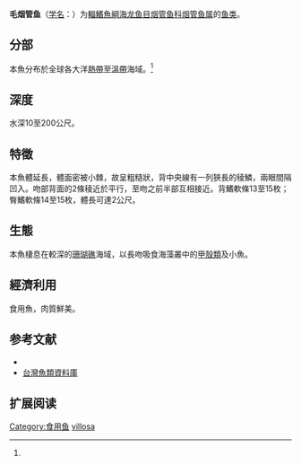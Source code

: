 {{Speciesbox 
| color = pink
| taxon = Fistularia villosa
| status = NE
| status_system = IUCN3.1
| authority =  Klunzinger, 1871<ref name='id6954'>{{cite web| url =http://www.bioinfo.cn/db05/BjdwSpecies.php?action=view&id=6954| title =毛烟管鱼| work =中国动物物种编目数据库| publisher =中国科学院微生物研究所| author =中国科学院动物研究所| accessdate =2009-04-11| deadurl =yes| archiveurl =https://web.archive.org/web/20160305000940/http://www.bioinfo.cn/db05/BjdwSpecies.php?action=view&id=6954| archivedate =2016-03-05}}</ref>
| synonyms = *''Fistularia immaculata''<br /><small>Cuvier, 1816</small>
*''Fistularia patimba''<br /><small>Lacepède, 1803</small>
*''Fistularia rubra''<br /><small>Miranda Ribiero, 1915</small>
*''Fistularia serrata''<br /><small>Cuvier, 1816</small>
*''Fistularia starksi''<br /><small>Jordan & Seale, 1905</small>
}}

'''毛烟管鱼'''（[[学名|学名]]：{{lang|la|''Fistularia villosa''}}）为[[輻鰭魚綱|輻鰭魚綱]][[海龙鱼目|海龙鱼目]][[烟管鱼科|烟管鱼科]][[烟管鱼属|烟管鱼属]]的[[鱼类|鱼类]]。

==分部==
本魚分布於全球各大洋[[熱帶|熱帶]]至[[溫帶|溫帶]]海域。<ref name='id6954'/>

==深度==
水深10至200公尺。

==特徵==
本魚體延長，體面密被小棘，故呈粗糙狀，背中央線有一列狹長的稜鱗，兩眼間隔凹入。吻部背面的2條稜近於平行，至吻之前半部互相接近。背鰭軟條13至15枚；臀鰭軟條14至15枚，體長可達2公尺。

==生態==
本魚棲息在較深的[[珊瑚礁|珊瑚礁]]海域，以長吻吸食海藻叢中的[[甲殼類|甲殼類]]及小魚。

==經濟利用==
食用魚，肉質鮮美。

== 参考文献 ==
*{{reflist}}
*[http://fishdb.sinica.edu.tw/ 台灣魚類資料庫] {{Wayback|url=http://fishdb.sinica.edu.tw/ |date=20080410000437 }}

== 扩展阅读 ==
{{refbegin}}
{{wikispecies-inline|Fistularia villosa|毛烟管鱼}}
{{refend}}
{{Taxonbar|from=Q11127695}}

[[Category:食用鱼|Category:食用鱼]]
[[Category:烟管鱼属|villosa]]


{{鱼类小作品}}